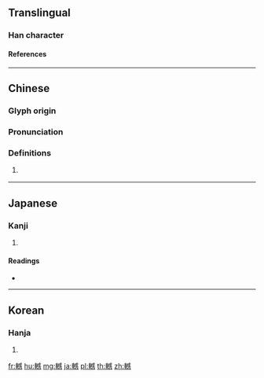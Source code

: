 {{character info/new}}
==Translingual==

===Han character===
{{Han char|rn=159|rad=車|as=13|sn=20|four=53035|canj=JJIRP|ids=⿰車感}}

====References====
{{Han ref|kx=1249.090|dkj=38550|dj=1727.350|hdz=53558.030|uh=8F57}}

----

==Chinese==
{{zh-forms|s=𫐘|alt=𨎕}}

===Glyph origin===
{{Han etym}}

===Pronunciation===
{{zh-pron
|m=kǎn
|c=ham2
|c-t=
|g=
|h=pfs=
|j=
|md=
|mn=
|mn-t=
|w=
|x=
|mc=y
|oc=y
|cat=n
}}

===Definitions===
{{zh-hanzi}}

# {{zh-only|轗軻|dot=,}} {{zh-alt-form|坎坷|nocap=y}}

----

==Japanese==

===Kanji===
{{ja-kanji|grade=|rs=車13}}

# {{defn|lang=ja|sort=車13}}

====Readings====
* {{ja-readings|on=[[かん]] (kan)|kun=|nanori=}}

----

==Korean==

===Hanja===
{{ko-hanja|hangeul=검|eumhun=|rv=geom|mr=kŏm|y=kem}}

# {{defn|lang=ko|sort=車13}}

[[fr:轗]]
[[hu:轗]]
[[mg:轗]]
[[ja:轗]]
[[pl:轗]]
[[th:轗]]
[[zh:轗]]
